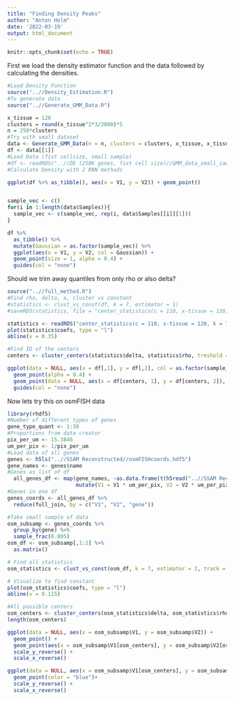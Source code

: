 ```yaml
---
title: "Finding Density Peaks"
author: "Anton Holm"
date: '2022-03-19'
output: html_document
---
```


```r
knitr::opts_chunk$set(echo = TRUE)
```

First we load the density estimator function and the data followed by calculating the densities.
```r
#Load Density Function
source("..//Density_Estimation.R")
#To generate data
source("..//Generate_GMM_Data.R")

x_tissue = 120
clusters = round(x_tissue^2*3/2000)*5
n = 250*clusters
#Try with small dataset
data <- Generate_GMM_Data(n = n, clusters = clusters, x_tissue, x_tissue*3/2, 11.6, 3)
df <- data[[1]]
#Load Data (fixt cellsize, small sample)
#df <- readRDS("..//DE (250K genes, fixt cell size)//GMM_data_small_sample.rdata")[[1]]
#Calculate Density with 2 KNN methods

ggplot(df %>% as_tibble(), aes(x = V1, y = V2)) + geom_point()


sample_vec <- c()
for(i in 1:length(data$Samples)){
  sample_vec <- c(sample_vec, rep(i, data$Samples[[i]][1]))
}

df %>% 
  as_tibble() %>% 
  mutate(Gaussian = as.factor(sample_vec)) %>% 
  ggplot(aes(x = V1, y = V2, col = Gaussian)) +
  geom_point(size = 1, alpha = 0.4) +
  guides(col = "none")
```


Should we trim away quantiles from only rho or also delta?


```r
source("..//full_method.R")
#Find rho, delta, a, cluster vs constant
#statistics <- clust_vs_const(df, k = 7, estimator = 1)
#saveRDS(statistics, file = "center_statistics(c = 110, x-tissue = 120, k = 7)")

statistics <- readRDS("center_statistics(c = 110, x-tissue = 120, k = 7)")
plot(statistics$coefs, type = "l")
abline(v = 0.35)

#Find ID of the centers
centers <- cluster_centers(statistics$delta, statistics$rho, treshold = 0.35)

ggplot(data = NULL, aes(x = df[,1], y = df[,2], col = as.factor(sample_vec))) +
  geom_point(alpha = 0.4) +
  geom_point(data = NULL, aes(x = df[centers, 1], y = df[centers, 2]), color = "red", size = 2)+
  guides(col = "none") 
```


Now lets try this on osmFISH data
```r
library(rhdf5)
#Number of different types of genes
gene_type_quant <- 1:39
#Proportions from data creator
pix_per_um <- 15.3846
um_per_pix <- 1/pix_per_um
#Load data of all genes
genes <- h5ls("..//SSAM Reconstructed//osmFISHcoords.hdf5")
gene_names <- genes$name
#Genes as list of df
  all_genes_df <- map(gene_names, ~as.data.frame(t(h5read("..//SSAM Reconstructed//osmFISHcoords.hdf5", .x))) %>% mutate(gene = .x) %>% 
                      mutate(V1 = V1 * um_per_pix, V2 = V2 * um_per_pix))
#Genes in one df
genes_coords <- all_genes_df %>% 
  reduce(full_join, by = c("V1", "V2", "gene"))

#Take small sample of data
osm_subsamp <- genes_coords %>% 
  group_by(gene) %>% 
  sample_frac(0.005)
osm_df <- osm_subsamp[,1:2] %>% 
  as.matrix()

# Find all statistics
osm_statistics <- clust_vs_const(osm_df, k = 7, estimator = 2, track = TRUE)

# Visualize to find constant
plot(osm_statistics$coefs, type = "l")
abline(v = 0.115)

#All possible centers
osm_centers <- cluster_centers(osm_statistics$delta, osm_statistics$rho, treshold = 0.115)
length(osm_centers)

ggplot(data = NULL, aes(x = osm_subsamp$V1, y = osm_subsamp$V2)) +
  geom_point() +
  geom_point(aes(x = osm_subsamp$V1[osm_centers], y = osm_subsamp$V2[osm_centers]), color = "red") +
  scale_y_reverse() +
  scale_x_reverse()

ggplot(data = NULL, aes(x = osm_subsamp$V1[osm_centers], y = osm_subsamp$V2[osm_centers])) +
  geom_point(color = "blue")+
  scale_y_reverse() +
  scale_x_reverse()
```


